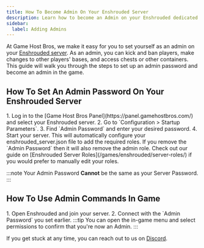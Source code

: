 ```yaml
---
title: How To Become Admin On Your Enshrouded Server
description: Learn how to become an Admin on your Enshrouded dedicated Server
sidebar:
  label: Adding Admins
---
```


At Game Host Bros, we make it easy for you to set yourself as an admin on your [Enshrouded server](https://www.gamehostbros.com/enshrouded-server-hosting/). As an admin, you can kick and ban players, make changes to other players' bases, and access chests or other containers. This guide will walk you through the steps to set up an admin password and become an admin in the game.

## How To Set An Admin Password On Your Enshrouded Server
<Steps>
1. Log in to the [Game Host Bros Panel](https://panel.gamehostbros.com/) and select your Enshrouded server.
2. Go to `Configuration > Startup Parameters`.
3. Find `Admin Password` and enter your desired password.
4. Start your server.
</Steps>
This will automatically configure your enshrouded_server.json file to add the required roles. If you remove the `Admin Password` then it will also remove the admin role. Check out our guide on [Enshrouded Server Roles](/games/enshrouded/server-roles/) if you would prefer to manually edit your roles.

:::note
Your Admin Password **Cannot** be the same as your Server Password.
:::

## How To Use Admin Commands In Game
<Steps>
1. Open Enshrouded and join your server.
2. Connect with the `Admin Password` you set earlier.
</Steps>
:::tip
You can open the in-game menu and select permissions to confirm that you're now an Admin.
:::

If you get stuck at any time, you can reach out to us on [Discord](https://discord.gg/FN4XgbAwzr).

